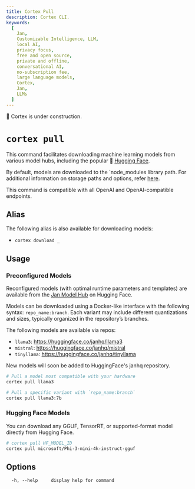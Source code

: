 ```yaml
---
title: Cortex Pull
description: Cortex CLI.
keywords:
  [
    Jan,
    Customizable Intelligence, LLM,
    local AI,
    privacy focus,
    free and open source,
    private and offline,
    conversational AI,
    no-subscription fee,
    large language models,
    Cortex,
    Jan,
    LLMs
  ]
---
```



<Callout type="warning">
🚧 Cortex is under construction.
</Callout>

# `cortex pull`

This command facilitates downloading machine learning models from various model hubs, including the popular 🤗 [Hugging Face](https://huggingface.co/).

By default, models are downloaded to the `node_modules library path. For additional information on storage paths and options, refer [here](/cortex/cli#storage).

<Callout type="info">
This command is compatible with all OpenAI and OpenAI-compatible endpoints.
</Callout>

## Alias
The following alias is also available for downloading models:
- `cortex download _`

## Usage

### Preconfigured Models

Reconfigured models (with optimal runtime parameters and templates) are available from the [Jan Model Hub](https://huggingface.co/janhq) on Hugging Face.

Models can be downloaded using a Docker-like interface with the following syntax: `repo_name:branch`. Each variant may include different quantizations and sizes, typically organized in the repository’s branches.

The following models are available via repos: 
- `llama3`: https://huggingface.co/janhq/llama3
- `mistral`: https://huggingface.co/janhq/mistral
- `tinyllama`: https://huggingface.co/janhq/tinyllama

<Callout type="info">
New models will soon be added to HuggingFace's janhq repository.
</Callout>

```bash
# Pull a model most compatible with your hardware
cortex pull llama3

# Pull a specific variant with `repo_name:branch`
cortex pull llama3:7b
```

### Hugging Face Models

You can download any GGUF, TensorRT, or supported-format model directly from Hugging Face.

```bash
# cortex pull HF_MODEL_ID
cortex pull microsoft/Phi-3-mini-4k-instruct-gguf
```

## Options

```
  -h, --help     display help for command
```
